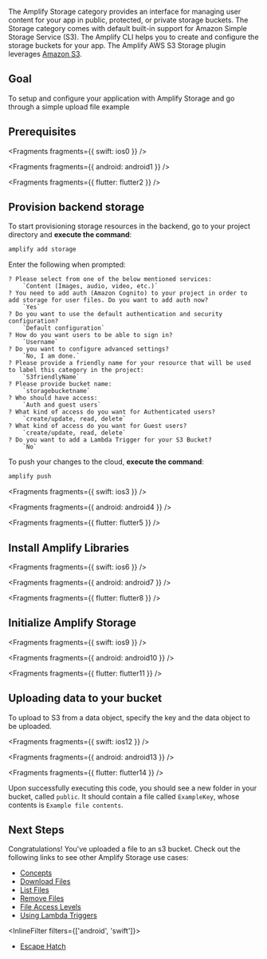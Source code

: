 The Amplify Storage category provides an interface for managing user content for your app in public, protected, or private storage buckets. The Storage category comes with default built-in support for Amazon Simple Storage Service (S3). The Amplify CLI helps you to create and configure the storage buckets for your app. The Amplify AWS S3 Storage plugin leverages [Amazon S3](https://aws.amazon.com/s3).

## Goal

To setup and configure your application with Amplify Storage and go through a simple upload file example

## Prerequisites


<Fragments fragments={{ swift: ios0 }} />


<Fragments fragments={{ android: android1 }} />


<Fragments fragments={{ flutter: flutter2 }} />

## Provision backend storage

To start provisioning storage resources in the backend, go to your project directory and **execute the command**:

```bash
amplify add storage
```

Enter the following when prompted:

```console
? Please select from one of the below mentioned services:
    `Content (Images, audio, video, etc.)`
? You need to add auth (Amazon Cognito) to your project in order to add storage for user files. Do you want to add auth now?
    `Yes`
? Do you want to use the default authentication and security configuration?
    `Default configuration`
? How do you want users to be able to sign in?
    `Username`
? Do you want to configure advanced settings?
    `No, I am done.`
? Please provide a friendly name for your resource that will be used to label this category in the project:
    `S3friendlyName`
? Please provide bucket name:
    `storagebucketname`
? Who should have access:
    `Auth and guest users`
? What kind of access do you want for Authenticated users?
    `create/update, read, delete`
? What kind of access do you want for Guest users?
    `create/update, read, delete`
? Do you want to add a Lambda Trigger for your S3 Bucket?
    `No`
```

To push your changes to the cloud, **execute the command**:

```bash
amplify push
```


<Fragments fragments={{ swift: ios3 }} />


<Fragments fragments={{ android: android4 }} />


<Fragments fragments={{ flutter: flutter5 }} />

## Install Amplify Libraries


<Fragments fragments={{ swift: ios6 }} />


<Fragments fragments={{ android: android7 }} />


<Fragments fragments={{ flutter: flutter8 }} />

## Initialize Amplify Storage


<Fragments fragments={{ swift: ios9 }} />


<Fragments fragments={{ android: android10 }} />


<Fragments fragments={{ flutter: flutter11 }} />

## Uploading data to your bucket

To upload to S3 from a data object, specify the key and the data object to be uploaded.


<Fragments fragments={{ swift: ios12 }} />


<Fragments fragments={{ android: android13 }} />


<Fragments fragments={{ flutter: flutter14 }} />

Upon successfully executing this code, you should see a new folder in your bucket, called `public`. It should contain a file called `ExampleKey`, whose contents is `Example file contents`.

## Next Steps

Congratulations! You've uploaded a file to an s3 bucket. Check out the following links to see other Amplify Storage use cases:

- [Concepts](/gen1/[platform]/prev/build-a-backend/storage/)
- [Download Files](/gen1/[platform]/prev/build-a-backend/storage/download/)
- [List Files](/gen1/[platform]/prev/build-a-backend/storage/list/)
- [Remove Files](/gen1/[platform]/prev/build-a-backend/storage/remove/)
- [File Access Levels](/gen1/[platform]/prev/build-a-backend/storage/configure-access/)
- [Using Lambda Triggers](/gen1/[platform]/prev/build-a-backend/storage/lambda-triggers/)

<InlineFilter filters={['android', 'swift']}>
- [Escape Hatch](/gen1/[platform]/prev/build-a-backend/storage/sdk/)
</InlineFilter>